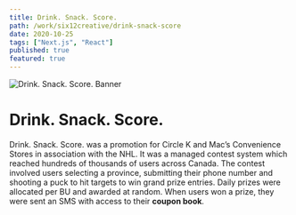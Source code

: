 ```yaml
---
title: Drink. Snack. Score.
path: /work/six12creative/drink-snack-score
date: 2020-10-25
tags: ["Next.js", "React"]
published: true
featured: true
---
```


![Drink. Snack. Score. Banner](../../../images/drink-snack-score/drink-snack-score.png)

# Drink. Snack. Score.


Drink. Snack. Score. was a promotion for Circle K and Mac’s Convenience Stores in association with the NHL.
It was a managed contest system which reached hundreds of thousands of users across Canada.
The contest involved users selecting a province, submitting their phone number
and shooting a puck to hit targets to win grand prize entries. Daily prizes were allocated per BU
and awarded at random. When users won a prize, they were sent an SMS with access to their **coupon book**.

